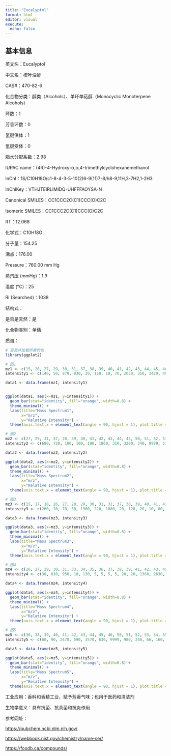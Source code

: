 ```yaml
---
title: "Eucalyptol"
format: html
editor: visual
execute: 
  echo: false
---
```


## 基本信息

英文名：Eucalyptol

中文名：桉叶油醇

CAS#：470-82-6

化合物分类：醇类（Alcohols）、单环单萜醇（Monocyclic Monoterpene Alcohols）

环数：1

芳香环数：0

氢键供体：1

氢键受体：0

脂水分配系数：2.98

IUPAC name：(4R)-4-Hydroxy-α,α,4-trimethylcyclohexanemethanol

InChl：1S/C10H18O/c1-8-4-3-5-10(2)6-9(11)7-8/h8-9,11H,3-7H2,1-2H3

InChlKey：VTHJTEIRLIMIDQ-UHFFFAOYSA-N

Canonical SMILES：CC1CCC2C(C1)CCC(O)C2C

Isomeric SMILES：CC1CCC2C(C1)CCC(O)C2C

RT：12.068

化学式：C10H18O

分子量：154.25

沸点：176.00

Pressure：760.00 mm Hg

蒸汽压 (mmHg)：1.9

温度 (℃)：25

RI (Searched)：1038

结构式：

是否是天然：是

化合物类别：单萜

质谱：

```r
# 安装并加载所需的包
library(ggplot2)

# 图1
mz1 <- c(15, 26, 27, 29, 30, 31, 37, 38, 39, 40, 41, 42, 43, 44, 45, 46, 47, 50, 51, 52, 53, 54, 55, 56, 57, 58, 59, 60, 62, 63, 64, 65, 66, 67, 68, 69, 70, 71, 72, 73, 77, 78, 79, 80, 81, 82, 83, 84, 85, 86, 89, 91, 92, 93, 94, 95, 96, 97, 98, 99, 103, 105, 106, 107, 108, 109, 110, 111, 112, 113, 119, 121, 122, 123, 125, 126, 127, 136, 137, 139, 140, 141, 154, 155, 156)
intensity1 <- c(140, 50, 870, 830, 20, 150, 10, 70, 2050, 350, 3420, 480, 9999, 240, 200, 20, 10, 110, 380, 190, 1440, 940, 4000, 880, 330, 1580, 1510, 50, 30, 100, 20, 470, 210, 2360, 2360, 4140, 320, 4920, 280, 20, 740, 130, 1040, 230, 6540, 910, 2420, 4540, 410, 20, 10, 360, 110, 3800, 410, 1800, 2460, 810, 190, 60, 10, 60, 40, 540, 5600, 640, 180, 4700, 380, 20, 10, 600, 50, 30, 770, 490, 40, 520, 70, 3550, 350, 20, 3620, 380, 20)

data1 <- data.frame(mz1, intensity1)


ggplot(data1, aes(x=mz1, y=intensity1)) +
  geom_bar(stat="identity", fill="orange", width=0.8) + 
  theme_minimal() + 
  labs(title="Mass Spectrum1",
       x="m/z",
       y="Relative Intensity") + 
  theme(axis.text.x = element_text(angle = 90, hjust = 1), plot.title = element_text(hjust = 0.5))  

# 图2
mz2 <- c(27, 29, 31, 37, 38, 39, 40, 41, 42, 43, 44, 45, 50, 51, 52, 53, 54, 55, 56, 57, 58, 59, 60, 61, 62, 63, 65, 66, 67, 68, 69, 70, 71, 72, 73, 77, 78, 79, 80, 81, 82, 83, 84, 85, 91, 92, 93, 94, 95, 96, 97, 98, 99, 105, 106, 107, 108, 109, 110, 111, 112, 119, 121, 122, 125, 126, 136, 137, 139, 140, 154, 155)
intensity2 <- c(680, 720, 100, 100, 100, 1860, 310, 3200, 340, 9999, 510, 270, 130, 440, 200, 1370, 1030, 4030, 1060, 340, 1620, 1650, 30, 30, 30, 100, 620, 270, 2860, 2370, 4550, 340, 5060, 370, 30, 750, 270, 1170, 310, 7270, 1030, 2310, 4340, 550, 650, 200, 5030, 650, 1890, 2200, 820, 170, 30, 100, 100, 720, 4820, 620, 130, 3890, 410, 130, 680, 60, 1000, 370, 650, 100, 3170, 370, 2340, 340)

data2 <- data.frame(mz2, intensity2)

ggplot(data2, aes(x=mz2, y=intensity2)) +
  geom_bar(stat="identity", fill="orange", width=0.8) + 
  theme_minimal() + 
  labs(title="Mass Spectrum2",
       x="m/z",
       y="Relative Intensity") + 
  theme(axis.text.x = element_text(angle = 90, hjust = 1), plot.title = element_text(hjust = 0.5))  

# 图3
mz3 <- c(15, 17, 18, 26, 27, 28, 29, 30, 31, 32, 37, 38, 39, 40, 41, 42, 43, 44, 45, 46, 47, 50, 51, 52, 53, 54, 55, 56, 57, 58, 59, 60, 62, 63, 64, 65, 66, 67, 68, 69, 70, 71, 72, 73, 74, 75, 77, 78, 79, 80, 81, 82, 83, 84, 85, 86, 89, 91, 92, 93, 94, 95, 96, 97, 98, 99, 102, 103, 104, 105, 106, 107, 108, 109, 110, 111, 112, 113, 115, 116, 117, 118, 119, 120, 121, 122, 123, 125, 126, 127, 132, 134, 135, 136, 137, 139, 140, 141, 154, 155, 156)
intensity3 <- c(260, 10, 70, 50, 1300, 220, 1080, 20, 120, 20, 10, 80, 1900, 380, 3350, 290, 9999, 210, 220, 20, 10, 110, 380, 170, 1220, 920, 3280, 800, 190, 1470, 1540, 60, 40, 100, 30, 410, 190, 2380, 3760, 4000, 260, 4670, 250, 20, 10, 10, 1150, 200, 1250, 500, 5540, 750, 1830, 3810, 290, 10, 20, 1080, 1050, 5540, 730, 1390, 2330, 510, 120, 50, 10, 70, 30, 310, 100, 570, 3560, 380, 90, 2870, 210, 20, 50, 10, 70, 10, 50, 60, 940, 90, 20, 370, 640, 60, 20, 110, 20, 750, 90, 1870, 180, 10, 2380, 260, 20)

data3 <- data.frame(mz3, intensity3)

ggplot(data3, aes(x=mz3, y=intensity3)) +
  geom_bar(stat="identity", fill="orange", width=0.8) + 
  theme_minimal() + 
  labs(title="Mass Spectrum3",
       x="m/z",
       y="Relative Intensity") + 
  theme(axis.text.x = element_text(angle = 90, hjust = 1), plot.title = element_text(hjust = 0.5)) 

# 图4
mz4 <- c(26, 27, 29, 30, 31, 33, 34, 35, 36, 37, 38, 39, 41, 42, 43, 45, 46, 47, 48, 50, 51, 52, 53, 54, 55, 56, 57, 58, 59, 60, 61, 62, 63, 64, 65, 66, 67, 68, 69, 70, 71, 72, 73, 74, 75, 77, 78, 79, 80, 81, 82, 83, 84, 85, 86, 87, 88, 89, 90, 91, 92, 93, 94, 95, 96, 97, 98, 99, 100, 101, 102, 103, 104, 105, 106, 107, 108, 109, 110, 111, 112, 113, 114, 115, 116, 117, 118, 119, 120, 121, 122, 123, 124, 125, 126, 127, 128, 129, 130, 131, 132, 133, 134, 135, 136, 137, 138, 139, 140, 141, 142, 143, 145, 146, 147, 148, 149, 150, 151, 152, 153, 154, 155)
intensity4 <- c(30, 810, 950, 10, 130, 5, 5, 5, 5, 20, 20, 1360, 2630, 200, 9999, 210, 5, 10, 5, 30, 220, 120, 1000, 900, 3100, 890, 210, 1690, 1540, 60, 5, 10, 50, 20, 330, 240, 2050, 2840, 4150, 310, 5170, 340, 30, 10, 5, 490, 80, 700, 170, 6540, 960, 2310, 4700, 490, 20, 5, 5, 5, 5, 360, 120, 2950, 380, 1680, 3110, 810, 210, 90, 5, 5, 10, 10, 5, 60, 30, 460, 5210, 650, 140, 4040, 460, 20, 10, 10, 10, 10, 5, 10, 20, 630, 60, 40, 5, 720, 880, 90, 10, 5, 10, 10, 10, 5, 5, 5, 600, 260, 30, 3310, 380, 10, 5, 10, 10, 5, 5, 5, 5, 5, 5, 5, 10, 4210, 520)

data4 <- data.frame(mz4, intensity4)

ggplot(data4, aes(x=mz4, y=intensity4)) +
  geom_bar(stat="identity", fill="orange", width=0.8) + 
  theme_minimal() + 
  labs(title="Mass Spectrum4",
       x="m/z",
       y="Relative Intensity") + 
  theme(axis.text.x = element_text(angle = 90, hjust = 1), plot.title = element_text(hjust = 0.5))  

# 图5
mz5 <- c(36, 38, 39, 40, 41, 42, 43, 44, 45, 46, 50, 51, 52, 53, 54, 55, 56, 57, 58, 59, 60, 63, 64, 65, 66, 67, 68, 69, 70, 71, 72, 75, 77, 78, 79, 80, 81, 82, 83, 84, 85, 91, 92, 93, 94, 95, 96, 97, 98, 99, 103, 105, 106, 107, 108, 109, 110, 111, 112, 119, 121, 122, 125, 126, 136, 137, 139, 140, 154, 155)
intensity5 <- c(60, 90, 2470, 590, 3570, 630, 9999, 980, 240, 60, 160, 400, 270, 1490, 830, 3360, 760, 320, 1320, 1320, 130, 160, 240, 600, 310, 3050, 3910, 3840, 270, 4520, 310, 70, 1060, 360, 1600, 500, 6030, 760, 2160, 4310, 320, 850, 600, 4700, 980, 1720, 2320, 850, 220, 70, 70, 220, 160, 920, 5040, 490, 150, 4170, 390, 90, 1010, 90, 590, 470, 830, 130, 3020, 370, 3190, 370)

data5 <- data.frame(mz5, intensity5)

ggplot(data5, aes(x=mz5, y=intensity5)) +
  geom_bar(stat="identity", fill="orange", width=0.8) + 
  theme_minimal() + 
  labs(title="Mass Spectrum5",
       x="m/z",
       y="Relative Intensity") + 
  theme(axis.text.x = element_text(angle = 90, hjust = 1), plot.title = element_text(hjust = 0.5))  
```

工业应用：香料和香精工业，赋予芳香气味；也用于医药和清洁剂

生物学意义：具有抗菌、抗真菌和抗炎作用

参考网址：

<https://pubchem.ncbi.nlm.nih.gov/>

<https://webbook.nist.gov/chemistry/name-ser/>

<https://foodb.ca/compounds/>
